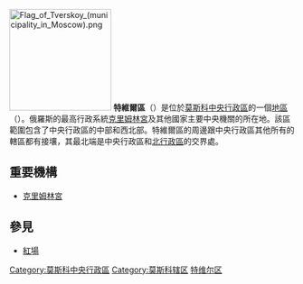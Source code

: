[[File:Flag_of_Tverskoy_(municipality_in_Moscow).png|180px]]
'''特維爾區'''（{{lang-rus|Тверско́й|Tverskóy}}）是位於[[莫斯科|莫斯科]][[中央行政區_(莫斯科)|中央行政區]]的一個[[莫斯科行政分區|地區]]（{{lang|ru|Район}}）。俄羅斯的最高行政系統[[克里姆林宮|克里姆林宮]]及其他國家主要中央機關的所在地。該區範圍包含了中央行政區的中部和西北部。特維爾區的周邊跟中央行政區其他所有的轄區都有接壤，其最北端是中央行政區和[[北行政區_(莫斯科)|北行政區]]的交界處。

== 重要機構 ==
*[[克里姆林宮|克里姆林宮]]

== 參見 ==
*[[紅場|紅場]]

{{莫斯科中央行政區}}
{{莫斯科特維爾區}}

[[Category:莫斯科中央行政區|Category:莫斯科中央行政區]]
[[Category:莫斯科辖区|Category:莫斯科辖区]]
[[Category:特维尔区|]]